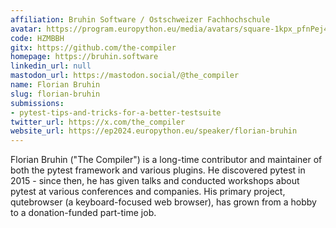 ```yaml
---
affiliation: Bruhin Software / Ostschweizer Fachhochschule
avatar: https://program.europython.eu/media/avatars/square-1kpx_pfnPej4.jpg
code: HZMBBH
gitx: https://github.com/the-compiler
homepage: https://bruhin.software
linkedin_url: null
mastodon_url: https://mastodon.social/@the_compiler
name: Florian Bruhin
slug: florian-bruhin
submissions:
- pytest-tips-and-tricks-for-a-better-testsuite
twitter_url: https://x.com/the_compiler
website_url: https://ep2024.europython.eu/speaker/florian-bruhin
---
```


Florian Bruhin ("The Compiler") is a long-time contributor and maintainer of
both the pytest framework and various plugins. He discovered pytest in 2015 -
since then, he has given talks and conducted workshops about pytest at various
conferences and companies. His primary project, qutebrowser (a keyboard-focused
web browser), has grown from a hobby to a donation-funded part-time job.
